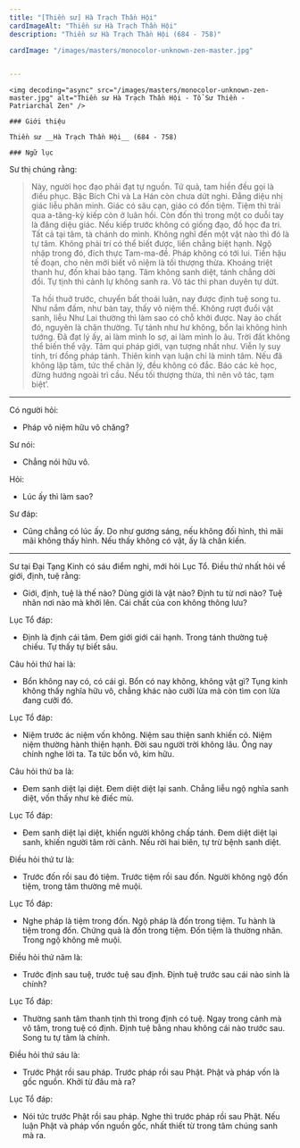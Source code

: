 ```yaml
---
title: "[Thiền sư] Hà Trạch Thần Hội"
cardImageAlt: "Thiền sư Hà Trạch Thần Hội"
description: "Thiền sư Hà Trạch Thần Hội (684 - 758)"

cardImage: "/images/masters/monocolor-unknown-zen-master.jpg"


---
```


<div className="grid xl:grid-cols-8 lg:grid-cols-8 md:grid-cols-2 sm:grid-cols-2 xs:grid-cols-1 gap-8 bg-body dark:bg-darkmode-body">

  <div className="lg:col-span-3 md:col-span-1">

    <img decoding="async" src="/images/masters/monocolor-unknown-zen-master.jpg" alt="Thiền sư Hà Trạch Thần Hội - Tổ Sư Thiền - Patriarchal Zen" />

    ### Giới thiệu

    Thiền sư __Hà Trạch Thần Hội__ (684 - 758)

</div>

<div className="lg:col-span-5 md:col-span-1">

    ### Ngữ lục

  Sư thị chúng rằng:

  > Này, người học đạo phải đạt tự nguồn. Tứ quả, tam hiền đều gọi là điều phục.
  Bậc Bích Chi và La Hán còn chưa dứt nghi. Đẳng diệu nhị giác liễu phân minh.
  Giác có sâu cạn, giáo có đốn tiệm. Tiệm thì trải qua a-tăng-kỳ kiếp còn ở luân hồi.
  Còn đốn thì trong một co duỗi tay là đăng diệu giác. Nếu kiếp trước không có giống đạo, đồ học đa tri.
  Tất cả tại tâm, tà chánh do mình. Không nghĩ đến một vật nào thì đó là tự tâm.
  Không phải trí có thể biết được, liền chẳng biệt hạnh. Ngộ nhập trong đó, đích thực Tam-ma-đề.
  Pháp không có tới lui. Tiền hậu tế đoạn, cho nên mới biết vô niệm là tối thượng thừa. Khoáng triệt thanh hư, đốn khai bảo tạng.
  Tâm không sanh diệt, tánh chẳng dời đổi. Tự tịnh thì cảnh lự không sanh ra.
  Vô tác thì phan duyên tự dứt.
  >
  > Ta hồi thuở trước, chuyển bất thoái luân, nay được định tuệ song tu. Như nắm đấm, như bàn tay, thấy vô niệm thể.
  Không rượt đuổi vật sanh, liễu Như Lai thường thì làm sao có chỗ khởi được. Nay ảo chất đó, nguyên là chân thường.
  Tự tánh như hư không, bổn lai không hình tướng. Đã đạt lý ấy, ai làm mình lo sợ, ai làm mình lo âu.
  Trời đất không thể biến thể vậy. Tâm qui pháp giới, vạn tượng nhất như. Viễn ly suy tính, trí đồng pháp tánh.
  Thiên kinh vạn luận chỉ là minh tâm. Nếu đã không lập tâm, tức thể chân lý, đều không có đắc. Báo các kẻ học, đừng hướng ngoài trì cầu.
  Nếu tối thượng thừa, thì nên vô tác, tạm biệt’.

  ***

  Có người hỏi:

  - Pháp vô niệm hữu vô chăng?

  Sư nói:

  - Chẳng nói hữu vô.

  Hỏi:

  - Lúc ấy thì làm sao?

  Sư đáp:

  - Cũng chẳng có lúc ấy. Do như gương sáng, nếu không đối hình, thì mãi mãi không thấy hình. Nếu thấy không có vật, ấy là chân kiến.

  ***

  Sư tại Đại Tạng Kinh có sáu điểm nghi, mới hỏi Lục Tổ. Điều thứ nhất hỏi về giới, định, tuệ rằng:

  - Giới, định, tuệ là thế nào? Dùng giới là vật nào? Định tu từ nơi nào? Tuệ nhân nơi nào mà khởi lên. Cái chất của con không thông lưu?

  Lục Tổ đáp:

  - Định là định cái tâm. Đem giới giới cái hạnh. Trong tánh thường tuệ chiếu. Tự thấy tự biết sâu.

  Câu hỏi thứ hai là:

  - Bổn không nay có, có cái gì. Bổn có nay không, không vật gì? Tụng kinh không thấy nghĩa hữu vô, chẳng khác nào cưỡi lừa mà còn tìm con lừa đang cưỡi đó.

  Lục Tổ đáp:

  - Niệm trước ác niệm vốn không. Niệm sau thiện sanh khiến có. Niệm niệm thường hành thiện hạnh. Đời sau người trời không lâu. Ông nay chính nghe lời ta. Ta tức bổn vô, kim hữu.

  Câu hỏi thứ ba là:

  - Đem sanh diệt lại diệt. Đem diệt diệt lại sanh. Chẳng liễu ngộ nghĩa sanh diệt, vốn thấy như kẻ điếc mù.

  Lục Tổ đáp:

  - Đem sanh diệt lại diệt, khiến người không chấp tánh. Đem diệt diệt lại sanh, khiến người tâm rời cảnh. Nếu rời hai biên, tự trừ bệnh sanh diệt.

  Điều hỏi thứ tư là:

  - Trước đốn rồi sau đó tiệm. Trước tiệm rồi sau đốn. Người không ngộ đốn tiệm, trong tâm thường mê muội.

  Lục Tổ đáp:

  - Nghe pháp là tiệm trong đốn. Ngộ pháp là đốn trong tiệm. Tu hành là tiệm trong đốn. Chứng quả là đốn trong tiệm. Đốn tiệm là thường nhân. Trong ngộ không mê muội.

  Điều hỏi thứ năm là:

  - Trước định sau tuệ, trước tuệ sau định. Định tuệ trước sau cái nào sinh là chính?

  Lục Tổ đáp:

  - Thường sanh tâm thanh tịnh thì trong định có tuệ. Ngay trong cảnh mà vô tâm, trong tuệ có định. Định tuệ bằng nhau không cái nào trước sau. Song tu tự tâm là chính.

  Điều hỏi thứ sáu là:

  - Trước Phật rồi sau pháp. Trước pháp rồi sau Phật. Phật và pháp vốn là gốc nguồn. Khởi từ đâu mà ra?

  Lục Tổ đáp:

  - Nói tức trước Phật rồi sau pháp. Nghe thì trước pháp rồi sau Phật. Nếu luận Phật và pháp vốn nguồn gốc, nhất thiết từ trong tâm chúng sanh mà ra.

  <Notice type="warning" title="cảnh ngữ">

  </Notice>

  <Notice type="tip" title="tác phẩm">

  </Notice>

  <Notice type="info" title="thông tin khác">

  </Notice>

</div>

</div>
